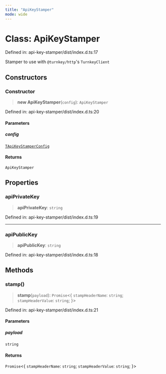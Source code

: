 ```yaml
---
title: "ApiKeyStamper"
mode: wide
---
```

  
# Class: ApiKeyStamper

Defined in: api-key-stamper/dist/index.d.ts:17

Stamper to use with `@turnkey/http`'s `TurnkeyClient`

## Constructors

### Constructor

> **new ApiKeyStamper**(`config`): `ApiKeyStamper`

Defined in: api-key-stamper/dist/index.d.ts:20

#### Parameters

##### config

[`TApiKeyStamperConfig`](../TApiKeyStamperConfig/readme)

#### Returns

`ApiKeyStamper`

## Properties

### apiPrivateKey

> **apiPrivateKey**: `string`

Defined in: api-key-stamper/dist/index.d.ts:19

***

### apiPublicKey

> **apiPublicKey**: `string`

Defined in: api-key-stamper/dist/index.d.ts:18

## Methods

### stamp()

> **stamp**(`payload`): `Promise`\<\{ `stampHeaderName`: `string`; `stampHeaderValue`: `string`; \}\>

Defined in: api-key-stamper/dist/index.d.ts:21

#### Parameters

##### payload

`string`

#### Returns

`Promise`\<\{ `stampHeaderName`: `string`; `stampHeaderValue`: `string`; \}\>
